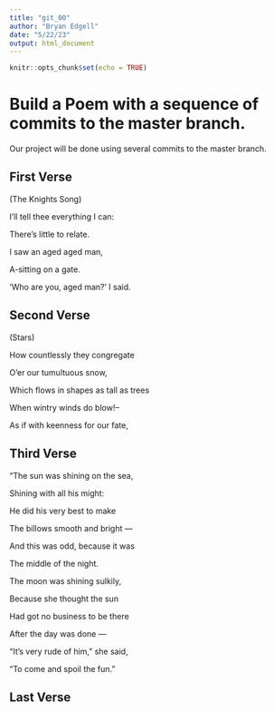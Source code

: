 ```yaml
---
title: "git_00"
author: "Bryan Edgell"
date: "5/22/23"
output: html_document
---
```


```r
knitr::opts_chunk$set(echo = TRUE)
```
# Build a Poem with a sequence of commits to the master branch.
Our project will be done using several commits to the master branch.
<!-- Do not modify or change any text in "!--" bracketed areas such as this --- these are instructions to
you, if you change any of this the git program will notice it and compromise your git merging strategy !-->

## First Verse 
<!--Put the first five lines of a poem by Lewis Carrol in this section!-->
(The Knights Song)

I'll tell thee everything I can:

There's little to relate.

I saw an aged aged man,

A-sitting on a gate.

'Who are you, aged man?' I said.


## Second Verse
<!--Put the first five lines of a poem by Robert Frost here!-->
(Stars)

How countlessly they congregate

O'er our tumultuous snow,

Which flows in shapes as tall as trees

When wintry winds do blow!--

As if with keenness for our fate,

## Third Verse
<!--Put the first two verses of The Walrus and the Carpenter here!-->
"The sun was shining on the sea,

Shining with all his might:
      
He did his very best to make

The billows smooth and bright —
      
And this was odd, because it was

The middle of the night.


The moon was shining sulkily,

Because she thought the sun
      
Had got no business to be there

After the day was done —
      
"It's very rude of him," she said,

"To come and spoil the fun."
      
## Last Verse
<!--Put a short poem of your choice 8-20 lines,here!-->
